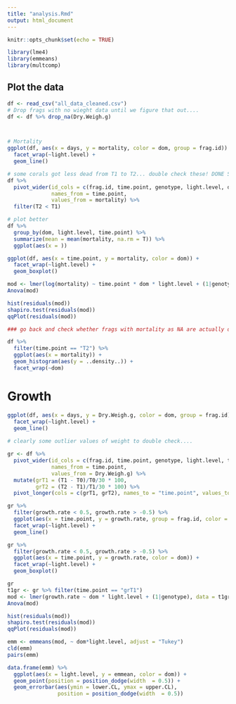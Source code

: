```yaml
---
title: "analysis.Rmd"
output: html_document
---
```


```r
knitr::opts_chunk$set(echo = TRUE)

library(lme4)
library(emmeans)
library(multcomp)
```

## Plot the data
```r
df <- read_csv("all_data_cleaned.csv")
# Drop frags with no wieght data until we figure that out....
df <- df %>% drop_na(Dry.Weigh.g)



# Mortality
ggplot(df, aes(x = days, y = mortality, color = dom, group = frag.id)) +
  facet_wrap(~light.level) + 
  geom_line()

# some corals got less dead from T1 to T2... double check these! DONE SM 1/28/22
df %>%
  pivot_wider(id_cols = c(frag.id, time.point, genotype, light.level, dom, color),
              names_from = time.point,
              values_from = mortality) %>%
  filter(T2 < T1)

# plot better
df %>%
  group_by(dom, light.level, time.point) %>%
  summarize(mean = mean(mortality, na.rm = T)) %>%
  ggplot(aes(x = ))

ggplot(df, aes(x = time.point, y = mortality, color = dom)) +
  facet_wrap(~light.level) + 
  geom_boxplot()

mod <- lmer(log(mortality) ~ time.point * dom * light.level + (1|genotype) + (1|tank), data = df)
Anova(mod)

hist(residuals(mod))
shapiro.test(residuals(mod))
qqPlot(residuals(mod))

### go back and check whether frags with mortality as NA are actually dead and should be 6...

df %>%
  filter(time.point == "T2") %>%
  ggplot(aes(x = mortality)) +
  geom_histogram(aes(y = ..density..)) +
  facet_wrap(~dom)
```

# Growth
```r

ggplot(df, aes(x = days, y = Dry.Weigh.g, color = dom, group = frag.id)) +
  facet_wrap(~light.level) + 
  geom_line()
  
# clearly some outlier values of weight to double check....

gr <- df %>%
  pivot_wider(id_cols = c(frag.id, time.point, genotype, light.level, tank, dom, color),
              names_from = time.point,
              values_from = Dry.Weigh.g) %>%
  mutate(grT1 = (T1 - T0)/T0/30 * 100,
         grT2 = (T2 - T1)/T1/30 * 100) %>%
  pivot_longer(cols = c(grT1, grT2), names_to = "time.point", values_to = "growth.rate")

gr %>%
  filter(growth.rate < 0.5, growth.rate > -0.5) %>%
  ggplot(aes(x = time.point, y = growth.rate, group = frag.id, color = dom)) +
  facet_wrap(~light.level) + 
  geom_line()

gr %>%
  filter(growth.rate < 0.5, growth.rate > -0.5) %>%
  ggplot(aes(x = time.point, y = growth.rate, color = dom)) +
  facet_wrap(~light.level) +
  geom_boxplot()

gr
t1gr <- gr %>% filter(time.point == "grT1")
mod <- lmer(growth.rate ~ dom * light.level + (1|genotype), data = t1gr)
Anova(mod)

hist(residuals(mod))
shapiro.test(residuals(mod))
qqPlot(residuals(mod))

emm <- emmeans(mod, ~ dom*light.level, adjust = "Tukey")
cld(emm)
pairs(emm)

data.frame(emm) %>%
  ggplot(aes(x = light.level, y = emmean, color = dom)) +
  geom_point(position = position_dodge(width  = 0.5)) +
  geom_errorbar(aes(ymin = lower.CL, ymax = upper.CL),
                position = position_dodge(width  = 0.5))
```

